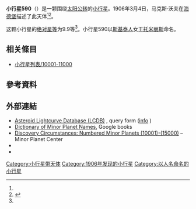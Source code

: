 {{Infobox planet
 | minorplanet     = yes
 | name            = 590 Tomyris
 | background      = #D6D6D6
 | image = 
 | image_size      = 
 | caption         =
 | discovery_ref   =  <ref name="MPC-object" />
 | discoverer      = [[马克斯·沃夫|马克斯·沃夫]]
 | discovery_site  = [[海德堡|海德堡]]
 | discovered      = 1906年3月4日
 | mpc_name        = 590 Tomyris
 | alt_names       = 590 Tomyris
 | pronounced      = 
 | named_after     = <ref name="MPC-object" />
 | mp_category     = [[主帶小行星|主帶小行星]] <ref name="MPC-object" /><ref name="jpldata" />
 | orbit_ref       = <ref name="a">[http://ssd.jpl.nasa.gov/sbdb.cgi?sstr=590 590] {{Wayback|url=http://ssd.jpl.nasa.gov/sbdb.cgi?sstr=590 |date=20140902123158 }}，小行星數據庫瀏覽器（JPL Small-Body Database Browser）－[[美国国家航空航天局|美国国家航空航天局]]喷气推进实验室</ref>
 | epoch           = 2018-03-23.0（[[儒略日|JD]] 2458200.5）
 | uncertainty     = 0
 | observation_arc = 
 | aphelion = {{convert|3.240|AU|km|3|abbr=on|lk=out}}
 | perihelion      = {{convert|2.7581762|AU|km|3|abbr=on}}
 | semimajor       = 2.9991499
 | eccentricity    = 0.0803473
 | period          = 5.19[[儒略年|yr]]
 | mean_anomaly    = 280.72344[[度|°]]
 | mean_motion     = {{Deg2DMS|0.18976080|sup=ms}} / day
 | inclination     = 11.17235
 | asc_node        = 106.15151°
 | arg_peri        = 339.51650
 | mean_diameter   = 
 | rotation        = 
 | albedo          =
 | spectral_type   =
 | abs_magnitude   = 9.9<ref name="jpldata" />
}}
'''小行星590'''（{{lang-en|590 Tomyris}}）是一颗围绕[[太阳|太阳]][[公转|公转]]的[[小行星|小行星]]。1906年3月4日，马克斯·沃夫在[[海德堡|海德堡]]描述了此天体<ref name="a" /><ref>{{cite news|title=小行星列表|url=http://cfa-www.harvard.edu/iau/lists/NumberedMPs.txt|accessdate=2018-10-19|newspaper=哈佛大学|archive-date=2008-05-17|archive-url=https://web.archive.org/web/20080517010638/http://cfa-www.harvard.edu/iau/lists/NumberedMPs.txt|dead-url=no}}</ref>。

这颗小行星的[[绝对星等|绝对星等]]为9.9等<ref name="a" />。小行星590以[[斯基泰人|斯基泰人]]女王[[托米丽斯|托米丽斯]]命名。

== 相关條目 ==
*[[小行星列表/10001-11000|小行星列表/10001-11000]]

== 參考資料 ==
{{reflist|refs=

<ref name="jpldata">{{cite web
 |type         = 2018-01-26 last obs.
 |title        = JPL Small-Body Database Browser:590 Tomyris-590 Tomyris
 |url          = https://ssd.jpl.nasa.gov/sbdb.cgi?sstr=590
 |publisher    = [[Jet_Propulsion_Laboratory|Jet Propulsion Laboratory]]
 |accessdate   = 28 March 2018
 |archive-date = 2020-08-03
 |archive-url  = https://web.archive.org/web/20200803080542/https://ssd.jpl.nasa.gov/sbdb.cgi?sstr=590
 |dead-url     = no
}}</ref>

<ref name="MPC-object">{{cite web
  |title      = 590 Tomyris
  |work      = Minor Planet Center
  |url      = https://www.minorplanetcenter.net/db_search/show_object?object_id=590
  |accessdate      = 28 March 2018
  |archive-date      = 2016-03-04
  |archive-url      = https://web.archive.org/web/20160304114508/http://minorplanetcenter.net/db_search/show_object?object_id=590
  |dead-url      = no
  }}</ref>

}}

==  外部連結 ==
* [http://www.minorplanet.info/PHP/lcdbsummaryquery.php Asteroid Lightcurve Database (LCDB)] {{Wayback|url=http://www.minorplanet.info/PHP/lcdbsummaryquery.php |date=20171210173955 }}, query form ([http://www.minorplanet.info/lightcurvedatabase.html info] {{Wayback|url=http://www.minorplanet.info/lightcurvedatabase.html |date=20171216050541 }})
* [https://books.google.com/books?id=aeAg1X7afOoC&pg Dictionary of Minor Planet Names], Google books
* [http://www.minorplanetcenter.net/iau/lists/NumberedMPs010001.html Discovery Circumstances: Numbered Minor Planets (10001)-(15000)] {{Wayback|url=http://www.minorplanetcenter.net/iau/lists/NumberedMPs010001.html |date=20180612162317 }} – Minor Planet Center
* {{AstDys|590}}
* {{JPL small body}}

{{Minor Planet Number|[[小行星589|小行星589]]|[[小行星591|小行星591]]}}
{{小天体}}

[[Category:小行星带天体|Category:小行星带天体]]
[[Category:1906年发现的小行星|Category:1906年发现的小行星]]
[[Category:以人名命名的小行星|Category:以人名命名的小行星]]